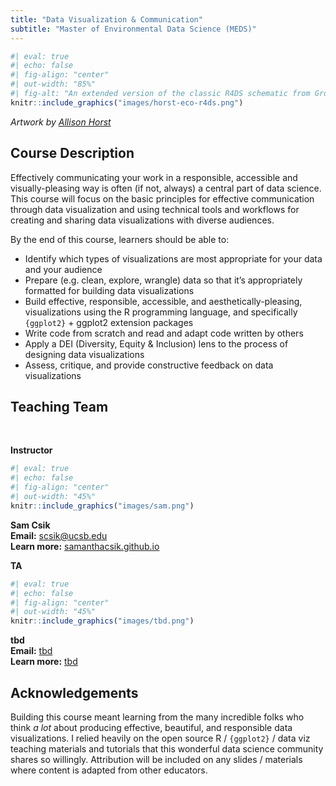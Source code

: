 ```yaml
---
title: "Data Visualization & Communication"
subtitle: "Master of Environmental Data Science (MEDS)"
---
```


```r
#| eval: true 
#| echo: false
#| fig-align: "center"
#| out-width: "85%" 
#| fig-alt: "An extended version of the classic R4DS schematic from Grolemund & Wickham, with environmental data science, communities, and communication added."
knitr::include_graphics("images/horst-eco-r4ds.png")
```

:::{.gray-text .center-text}
*Artwork by [Allison Horst](https://allisonhorst.com/)*
:::

## Course Description

Effectively communicating your work in a responsible, accessible and visually-pleasing way is often (if not, always) a central part of data science. This course will focus on the basic principles for effective communication through data visualization and using technical tools and workflows for creating and sharing data visualizations with diverse audiences. 

By the end of this course, learners should be able to: 

- Identify which types of visualizations are most appropriate for your data and your audience
- Prepare (e.g. clean, explore, wrangle) data so that it’s appropriately formatted for building data visualizations
- Build effective, responsible, accessible, and aesthetically-pleasing, visualizations using the R programming language, and specifically `{ggplot2}` + ggplot2 extension packages
- Write code from scratch and read and adapt code written by others
- Apply a DEI (Diversity, Equity & Inclusion) lens to the process of designing data visualizations 
- Assess, critique, and provide constructive feedback on data visualizations

## Teaching Team

<br>

::: {.grid}
::: {.g-col-12 .g-col-md-6}

::: {.center-text .body-text-l}
**Instructor**
:::

```r
#| eval: true 
#| echo: false
#| fig-align: "center"
#| out-width: "45%" 
knitr::include_graphics("images/sam.png")
```

::: {.center-text}
[**Sam Csik**]{.teal-text}  
**Email:** [scsik@ucsb.edu](mailto::scsik@ucsb.edu)  
**Learn more:** [samanthacsik.github.io](https://samanthacsik.github.io/)  
:::

:::

::: {.g-col-12 .g-col-md-6}

::: {.center-text .body-text-l}
**TA**
:::

```r
#| eval: true 
#| echo: false
#| fig-align: "center"
#| out-width: "45%" 
knitr::include_graphics("images/tbd.png")
```

::: {.center-text}
[**tbd**]{.teal-text}  
**Email:** [tbd](mailto::tbd)  
**Learn more:** [tbd](tbd)
:::

:::
:::

## Acknowledgements

Building this course meant learning from the many incredible folks who think *a lot* about producing effective, beautiful, and responsible data visualizations. I relied heavily on the open source R / `{ggplot2}` / data viz teaching materials and tutorials that this wonderful data science community shares so willingly. Attribution will be included on any slides / materials where content is adapted from other educators. 
